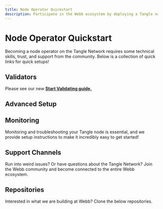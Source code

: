 ```yaml
---
title: Node Operator Quickstart
description: Participate in the Webb ecosystem by deploying a Tangle node, to validate, serve data or more. 
---
```



# Node Operator Quickstart

Becoming a node operator on the Tangle Network requires some technical skills, trust, and support from the community. Below
is a collection of quick links for quick setups!

## Validators

Please see our new **[Start Validating guide.](../validator/requirements)**

## Advanced Setup

<DeployArea />

## Monitoring

Monitoring and troubleshooting your Tangle node is essential, and we provide setup instructions to make it incredibly easy to get started!

<MonitoringArea />

## Support Channels

Run into weird issues? Or have questions about the Tangle Network? Join the Webb community and become connected to the entire Webb ecosystem.

<SupportArea />

## Repositories

Interested in what we are building at Webb? Clone the below repositories.

<RepoArea />

<FullWebbCTA />
